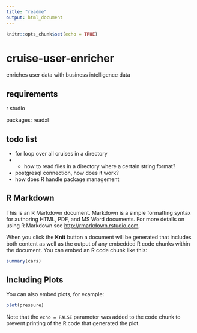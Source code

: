 ```yaml
---
title: "readme"
output: html_document
---
```


```r
knitr::opts_chunk$set(echo = TRUE)
```

# cruise-user-enricher
enriches user data with business intelligence data

## requirements
r studio

packages: readxl

## todo list

- for loop over all cruises in a directory
- - how to read files in a directory where a certain string format?
- postgresql connection, how does it work?
- how does R handle package management

## R Markdown

This is an R Markdown document. Markdown is a simple formatting syntax for authoring HTML, PDF, and MS Word documents. For more details on using R Markdown see <http://rmarkdown.rstudio.com>.

When you click the **Knit** button a document will be generated that includes both content as well as the output of any embedded R code chunks within the document. You can embed an R code chunk like this:

```r
summary(cars)
```

## Including Plots

You can also embed plots, for example:

```r
plot(pressure)
```

Note that the `echo = FALSE` parameter was added to the code chunk to prevent printing of the R code that generated the plot.
